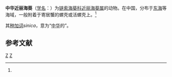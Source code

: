 {{Speciesbox
| taxon = Paracalliactis sinica
| binomial_authority = Pei, 1982<ref name='id9808'>{{cite web| url =http://www.bioinfo.cn/db05/BjdwSpecies.php?action=view&id=9808| title =中华近丽海葵| work =《中国动物物种编目数据库》| publisher =中国科学院微生物研究所| author =中国科学院动物研究所| accessdate =2009-04-16| deadurl =yes| archiveurl =https://web.archive.org/web/20160305044045/http://www.bioinfo.cn/db05/BjdwSpecies.php?action=view&id=9808| archivedate =2016-03-05}}</ref>
}}

'''中华近丽海葵'''（[[学名|学名]]：{{lang|la|''Paracalliactis sinica''}}）为[[链索海葵科|链索海葵科]][[近丽海葵属|近丽海葵属]]的动物。在中国，分布于[[东海|东海]]等海域，一般附着于寄居蟹的螺壳或活螺壳上。<ref name='id9808'/>

其[[种加词|种加词]]''sinica''，意为“[[中华|中华]]的”。

== 参考文献 ==
{{reflist}}

{{Taxonbar|from=Q2084171}}

[[Category:近丽海葵属|Z]]
[[Category:1982年描述的动物|Z]]


{{Cnidarian-stub}}